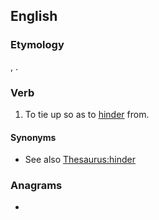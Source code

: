 ==English==

===Etymology===
{{bor|en|la|-}} {{prefix|la|ab|nocat=1|ligatus}}, {{inflection of|la|2=ligare|4=past|5=participle|t=to tie}}.

===Verb===
{{en-verb}}

# {{lb|en|obsolete}} To tie up so as to [[hinder]] from.

====Synonyms====
* See also [[Thesaurus:hinder]]

===Anagrams===
* {{anagrams|en|a=aabegilt|agitable}}